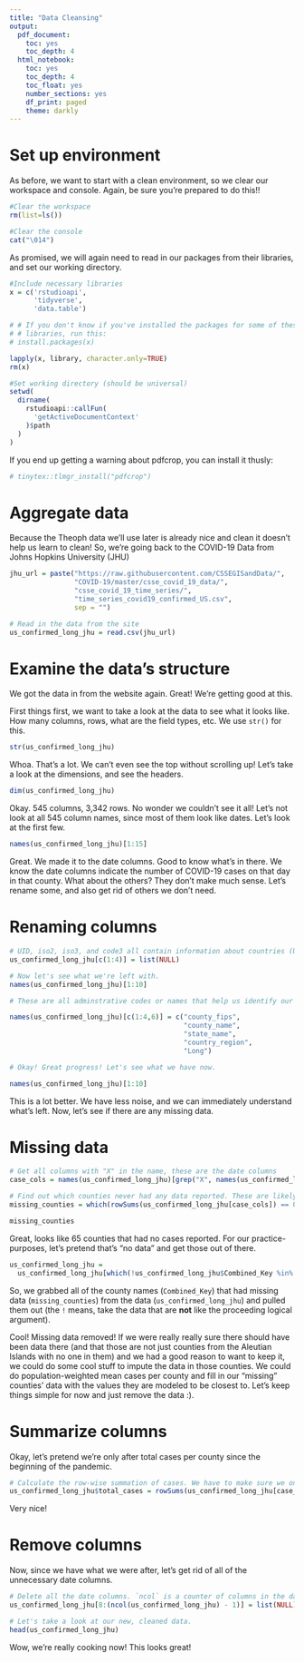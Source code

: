 ```yaml
---
title: "Data Cleansing"
output: 
  pdf_document:
    toc: yes
    toc_depth: 4
  html_notebook:
    toc: yes
    toc_depth: 4
    toc_float: yes
    number_sections: yes
    df_print: paged
    theme: darkly
---
```

# Set up environment

As before, we want to start with a clean environment, so we clear our workspace and console. Again, be sure you're prepared to do this!!

```r
#Clear the workspace
rm(list=ls())

#Clear the console
cat("\014")
```

As promised, we will again need to read in our packages from their libraries, and set our working directory. 

```r
#Include necessary libraries
x = c('rstudioapi',
      'tidyverse',
      'data.table')

# # If you don't know if you've installed the packages for some of these
# # libraries, run this:
# install.packages(x)

lapply(x, library, character.only=TRUE)
rm(x)

#Set working directory (should be universal)
setwd(
  dirname(
    rstudioapi::callFun(
      'getActiveDocumentContext'
    )$path
  )
)
```

If you end up getting a warning about pdfcrop, you can install it thusly:

```r
# tinytex::tlmgr_install("pdfcrop")
```

# Aggregate data

Because the Theoph data we'll use later is already nice and clean it doesn't help us learn to clean! So, we're going back to the COVID-19 Data from Johns Hopkins University (JHU)

```r
jhu_url = paste("https://raw.githubusercontent.com/CSSEGISandData/",
                "COVID-19/master/csse_covid_19_data/", 
                "csse_covid_19_time_series/",
                "time_series_covid19_confirmed_US.csv", 
                sep = "")

# Read in the data from the site
us_confirmed_long_jhu = read.csv(jhu_url)
```

# Examine the data's structure

We got the data in from the website again. Great! We're getting good at this.

First things first, we want to take a look at the data to see what it looks like. How many columns, rows, what are the field types, etc. We use `str()` for this.

```r
str(us_confirmed_long_jhu)
```

Whoa. That's a lot. We can't even see the top without scrolling up! Let's take a look at the dimensions, and see the headers.

```r
dim(us_confirmed_long_jhu)
```

Okay. 545 columns, 3,342 rows. No wonder we couldn't see it all! Let's not look at all 545 column names, since most of them look like dates. Let's look at the first few.

```r
names(us_confirmed_long_jhu)[1:15]
```

Great. We made it to the date columns. Good to know what's in there. We know the date columns indicate the number of COVID-19 cases on that day in that county. What about the others? They don't make much sense. Let's rename some, and also get rid of others we don't need.

# Renaming columns

```r
# UID, iso2, iso3, and code3 all contain information about countries (USA or Canada, in our case). This information is duplicated in the `Country_Region` column. We can get rid of these.
us_confirmed_long_jhu[c(1:4)] = list(NULL) 

# Now let's see what we're left with.
names(us_confirmed_long_jhu)[1:10]

# These are all adminstrative codes or names that help us identify our counties, the states and countries in which the reside, and their coordinates. Let's rename them so they make more sense. Let's also get that rogue underscore out of the `Long` column!

names(us_confirmed_long_jhu)[c(1:4,6)] = c("county_fips",
                                           "county_name",
                                           "state_name",
                                           "country_region",
                                           "Long") 

# Okay! Great progress! Let's see what we have now.

names(us_confirmed_long_jhu)[1:10]
```

This is a lot better. We have less noise, and we can immediately understand what's left. Now, let's see if there are any missing data.

# Missing data

```r
# Get all columns with "X" in the name, these are the date columns
case_cols = names(us_confirmed_long_jhu)[grep("X", names(us_confirmed_long_jhu))]

# Find out which counties never had any data reported. These are likely missing data points (could be unpopulated counties, but unlikely!).
missing_counties = which(rowSums(us_confirmed_long_jhu[case_cols]) == 0)

missing_counties
```

Great, looks like 65 counties that had no cases reported. For our practice-purposes, let's pretend that's "no data" and get those out of there.

```r
us_confirmed_long_jhu = 
  us_confirmed_long_jhu[which(!us_confirmed_long_jhu$Combined_Key %in% us_confirmed_long_jhu[missing_counties,"Combined_Key"]),]

```

So, we grabbed all of the county names (`Combined_Key`) that had missing data (`missing_counties`) from the data (`us_confirmed_long_jhu`) and pulled them out (the `!` means, take the data that are **not** like the proceeding logical argument). 

Cool! Missing data removed! If we were really really sure there should have been data there (and that those are not just counties from the Aleutian Islands with no one in them) and we had a good reason to want to keep it, we could do some cool stuff to impute the data in those counties. We could do population-weighted mean cases per county and fill in our "missing" counties' data with the values they are modeled to be closest to. Let's keep things simple for now and just remove the data :).

# Summarize columns

Okay, let's pretend we're only after total cases per county since the beginning of the pandemic.

```r
# Calculate the row-wise summation of cases. We have to make sure we only using the numerical case columns as defined above (`case_cols`)!
us_confirmed_long_jhu$total_cases = rowSums(us_confirmed_long_jhu[case_cols])
```

Very nice!

# Remove columns

Now, since we have what we were after, let's get rid of all of the unnecessary date columns.

```r
# Delete all the date columns. `ncol` is a counter of columns in the data frame. Subtracting one from this total makes sure we don't get rid of the column we just made!
us_confirmed_long_jhu[8:(ncol(us_confirmed_long_jhu) - 1)] = list(NULL)

# Let's take a look at our new, cleaned data.
head(us_confirmed_long_jhu)
```

Wow, we're really cooking now! This looks great!